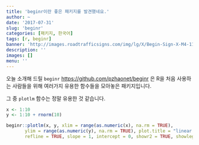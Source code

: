 ```yaml
---
title: 'beginr이란 좋은 패키지를 발견했네요.'
author: ~
date: '2017-07-31'
slug: 'beginr'
categories: [패키지, 한국어]
tags: [r, beginr]
banner: 'http://images.roadtrafficsigns.com/img/lg/X/Begin-Sign-X-M4-11.gif'
description: ''
images: []
menu: ''
---
```


오늘 소개해 드릴 `beginr` <https://github.com/pzhaonet/beginr> 은 R을 처음 사용하는 사람들을 위해 여러가지 유용한 함수들을 모아놓은 패키지입니다.

<!--more-->

그 중 `plotlm` 함수는 정말 유용한 것 같습니다.

```r
x <- 1:10 
y <- 1:10 + rnorm(10)

beginr::plotlm(x, y, xlim = range(as.numeric(x), na.rm = TRUE), 
       ylim = range(as.numeric(y), na.rm = TRUE), plot.title = "linear regression", xlab = "x", ylab = "y", 
       refline = TRUE, slope = 1, intercept = 0, showr2 = TRUE, showleg = TRUE)
```

